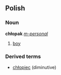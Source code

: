 ==Polish==
===Noun===
'''chłopak''' ''[[Appendix:Polish personal masculine noun declension|m-personal]]'' 
# [[boy]]

===Derived terms===
*[[chłopiec]] (diminutive)